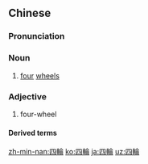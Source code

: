 {{also|四轮}}
==Chinese==
{{zh-forms|s=四轮}}

===Pronunciation===
{{zh-pron
|m=sìlún
|c=sei3 leon4
|cat=n,a
}}

===Noun===
{{zh-noun}}

# [[four]] [[wheel]]s

===Adjective===
{{zh-adj}}

# four-wheel {{gloss|when used as an attributive}}

====Derived terms====
{{zh-der|四輪摩托車|四輪驅動}}

[[zh-min-nan:四輪]]
[[ko:四輪]]
[[ja:四輪]]
[[uz:四輪]]